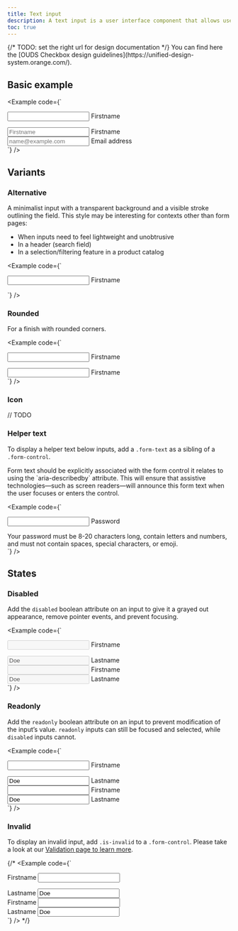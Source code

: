 ```yaml
---
title: Text input
description: A text input is a user interface component that allows users to enter, edit, or select single-line textual data. It provides a visual and interactive affordance for text entry while supporting labels, placeholders, icons, helper messages, and validation feedback.
toc: true
---
```


<Callout type="info">
{/* TODO: set the right url for design documentation */}
You can find here the [OUDS Checkbox design guidelines](https://unified-design-system.orange.com/).
</Callout>

## Basic example

<Example code={`<div class="form-control-item mb-3">
    <input type="text" class="form-control" id="exampleFormControlInput1" placeholder="">
    <label for="exampleFormControlInput1">Firstname</label>
  </div>
  <div class="form-control-item mb-3">
    <input type="text" class="form-control" id="exampleFormControlInput0" placeholder="Firstname">
    <label for="exampleFormControlInput0">Firstname</label>
  </div>
  <div class="form-control-item mb-3">
    <input type="email" class="form-control" id="exampleFormControlInput2" placeholder="name@example.com">
    <label for="exampleFormControlInput2">Email address</label>
  </div>`} />

## Variants

### Alternative

A minimalist input with a transparent background and a visible stroke outlining the field. This style may be interesting for contexts other than form pages:
* When inputs need to feel lightweight and unobtrusive
* In a header (search field)
* In a selection/filtering feature in a product catalog

<Example code={`<div class="form-control-item mb-3">
    <input type="text" class="form-control form-control-alternative" id="exampleFormControlInputAlternative" placeholder="">
    <label for="exampleFormControlInputAlternative">Firstname</label>
  </div>`} />

### Rounded

For a finish with rounded corners.

<Example code={`<div class="form-control-item mb-3">
    <input type="text" class="form-control form-control-rounded" id="exampleFormControlInputRounded" placeholder="">
    <label for="exampleFormControlInputRounded">Firstname</label>
  </div>
  <div class="form-control-item mb-3">
    <input type="text" class="form-control form-control-alternative form-control-rounded" id="exampleFormControlInputRoundedAlt" placeholder="">
    <label for="exampleFormControlInputRoundedAlt">Firstname</label>
  </div>`} />

### Icon

<Callout type="info" name="info-icons-svg-sprite" />

// TODO

### Helper text

To display a helper text below inputs, add a `.form-text` as a sibling of a `.form-control`.

<Callout type="warning">
Form text should be explicitly associated with the form control it relates to using the `aria-describedby` attribute. This will ensure that assistive technologies—such as screen readers—will announce this form text when the user focuses or enters the control.
</Callout>

<Example code={`<div class="form-control-item">
    <input type="password" id="inputPassword5" class="form-control" aria-describedby="passwordHelpBlock" placeholder="">
    <label for="inputPassword5">Password</label>
  </div>
  <div id="passwordHelpBlock" class="form-text">
    Your password must be 8-20 characters long, contain letters and numbers, and must not contain spaces, special characters, or emoji.
  </div>`} />

## States

### Disabled

Add the `disabled` boolean attribute on an input to give it a grayed out appearance, remove pointer events, and prevent focusing.

<Example code={`<div class="form-control-item mb-3">
    <input type="text" class="form-control" id="exampleFormControlInputDisabledEmpty" placeholder="" disabled>
    <label for="exampleFormControlInputDisabledEmpty">Firstname</label>
  </div>
  <div class="form-control-item mb-3">
    <input type="text" class="form-control" id="exampleFormControlInputDisabled" value="Doe" disabled>
    <label for="exampleFormControlInputDisabled">Lastname</label>
  </div>
  <div class="form-control-item mb-3">
    <input type="text" class="form-control form-control-alternative" id="exampleFormControlInputAlternativeDisabledEmpty" placeholder="" disabled>
    <label for="exampleFormControlInputAlternativeDisabledEmpty">Firstname</label>
  </div>
  <div class="form-control-item mb-3">
    <input type="text" class="form-control form-control-alternative" id="exampleFormControlInputAlternativeDisabled" value="Doe" placeholder="" disabled>
    <label for="exampleFormControlInputAlternativeDisabled">Lastname</label>
  </div>`} />

### Readonly

Add the `readonly` boolean attribute on an input to prevent modification of the input’s value. `readonly` inputs can still be focused and selected, while `disabled` inputs cannot.

<Example code={`<div class="form-control-item mb-3">
    <input type="text" class="form-control" id="exampleFormControlInputReadonlyEmpty" placeholder="" readonly>
    <label for="exampleFormControlInputReadonlyEmpty">Firstname</label>
  </div>
  <div class="form-control-item mb-3">
    <input type="text" class="form-control" id="exampleFormControlInputReadonly" placeholder="" value="Doe" readonly>
    <label for="exampleFormControlInputReadonly">Lastname</label>
  </div>
  <div class="form-control-item mb-3">
    <input type="text" class="form-control form-control-alternative" id="exampleFormControlInputAlternativeReadonlyEmpty" placeholder="" readonly>
    <label for="exampleFormControlInputAlternativeReadonlyEmpty">Firstname</label>
  </div>
  <div class="form-control-item mb-3">
    <input type="text" class="form-control form-control-alternative" id="exampleFormControlInputAlternativeReadonly" placeholder="" value="Doe" readonly>
    <label for="exampleFormControlInputAlternativeReadonly" class="form-label">Lastname</label>
  </div>`} />

### Invalid

<Callout type="info" name="input-invalid" />

To display an invalid input, add `.is-invalid` to a `.form-control`. Please take a look at our [Validation page to learn more]([[docsref:/forms/validation]]).

{/* <Example code={`<div class="form-control-item mb-3">
    <label for="exampleFormControlInputInvalidEmpty">Firstname</label>
    <input type="text" class="form-control is-invalid" id="exampleFormControlInputInvalidEmpty" placeholder="" readonly>
  </div>
  <div class="form-control-item mb-3">
    <label for="exampleFormControlInputInvalid">Lastname</label>
    <input type="text" class="form-control is-invalid" id="exampleFormControlInputInvalid" value="Doe" placeholder="" readonly>
  </div>
  <div class="form-control-item mb-3">
    <label for="exampleFormControlInputAlternativeInvalidEmpty">Firstname</label>
    <input type="text" class="form-control form-control-alternative is-invalid" id="exampleFormControlInputAlternativeInvalidEmpty" placeholder="" readonly>
  </div>
  <div class="form-control-item mb-3">
    <label for="exampleFormControlInputAlternativeInvalid" class="form-label">Lastname</label>
    <input type="text" class="form-control form-control-alternative is-invalid" id="exampleFormControlInputAlternativeInvalid" value="Doe" placeholder="" readonly>
  </div>`} /> */}